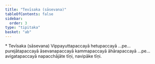 ```yaml
---
title: "Tevīsaka (sāsevana)"
tableOfContents: false
sidebar:
  order: 3
type: "tipitaka"
basket: "ab"
---
```



<DynamicBreadcrumb />

<Paragraph type="center">
* Tevīsaka (sāsevana)
</Paragraph>

<Paragraph number="342">
Vippayuttapaccayā hetupaccayā …pe…  purejātapaccayā āsevanapaccayā kammapaccayā āhārapaccayā …pe…  avigatapaccayā napacchājāte tīṇi, navipāke tīṇi.
</Paragraph>